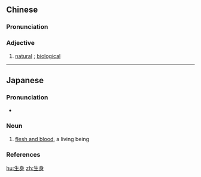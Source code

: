 ==Chinese==
{{zh-forms}}

===Pronunciation===
{{zh-pron
|m=shēngshēn
|c=sang1 san1
|cat=a
}}

===Adjective===
{{zh-adj}}

# {{lb|zh|attributive}} [[natural]] {{gloss|of parents}}; [[biological]]
#: {{zh-x|生身 父母|'''biological''' parents}}

----

==Japanese==
{{ja-kanjitab|なま|み|yomi=kun}}

===Pronunciation===
* {{ja-pron|なまみ|y=k|acc=2|acc2=0|acc_ref=NHK|acc2_ref=NHK}}

===Noun===
{{ja-noun|なまみ}}

# [[flesh and blood]], a living being

===References===
<references/>

[[hu:生身]]
[[zh:生身]]